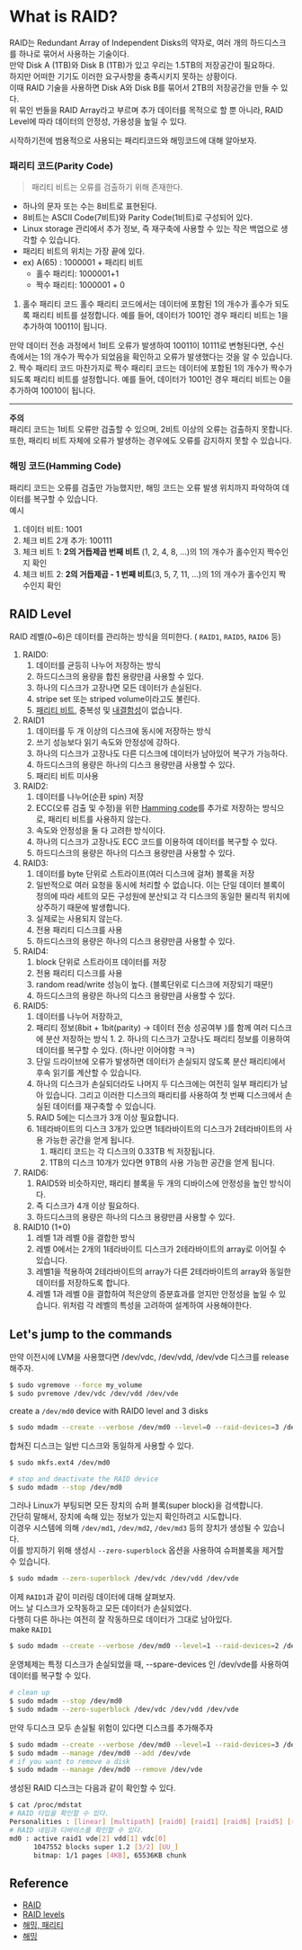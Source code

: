 # What is RAID?
RAID는 Redundant Array of Independent Disks의 약자로, 여러 개의 하드디스크를 하나로 묶어서 사용하는 기술이다.   
만약 Disk A (1TB)와 Disk B (1TB)가 있고 우리는 1.5TB의 저장공간이 필요하다.   
하지만 어떠한 기기도 이러한 요구사항을 충족시키지 못하는 상황이다.   
이때 RAID 기술을 사용하면 Disk A와 Disk B를 묶어서 2TB의 저장공간을 만들 수 있다.  
위 묶인 번들을 RAID Array라고 부르며 추가 데이터를 목적으로 할 뿐 아니라, RAID Level에 따라 데이터의 안정성, 가용성을 높일 수 있다.

시작하기전에 범용적으로 사용되는 패리티코드와 해밍코드에 대해 알아보자.
### 패리티 코드(Parity Code)
> 패리티 비트는 오류를 검출하기 위해 존재한다.
* 하나의 문자 또는 수는 8비트로 표현된다. 
* 8비트는 ASCII Code(7비트)와 Parity Code(1비트)로 구성되어 있다. 
* Linux storage 관리에서 추가 정보, 즉 재구축에 사용할 수 있는 작은 백업으로 생각할 수 있습니다.
* 패리티 비트의 위치는 가장 끝에 있다.
* ex) A(65) : 1000001 + 패리티 비트
  * 홀수 패리티: 1000001+1
  * 짝수 패리티: 1000001 + 0
1. 홀수 패리티 코드
홀수 패리티 코드에서는 데이터에 포함된 1의 개수가 홀수가 되도록 패리티 비트를 설정합니다. 예를 들어, 데이터가 1001인 경우 패리티 비트는 1을 추가하여 10011이 됩니다.

만약 데이터 전송 과정에서 1비트 오류가 발생하여 10011이 10111로 변형된다면, 수신 측에서는 1의 개수가 짝수가 되었음을 확인하고 오류가 발생했다는 것을 알 수 있습니다.
2. 짝수 패리티 코드
마찬가지로 짝수 패리티 코드는 데이터에 포함된 1의 개수가 짝수가 되도록 패리티 비트를 설정합니다. 예를 들어, 데이터가 1001인 경우 패리티 비트는 0을 추가하여 10010이 됩니다.  

--- 

**주의**  
패리티 코드는 1비트 오류만 검출할 수 있으며, 2비트 이상의 오류는 검출하지 못합니다. 또한, 패리티 비트 자체에 오류가 발생하는 경우에도 오류를 감지하지 못할 수 있습니다.

### 해밍 코드(Hamming Code)
패리티 코드는 오류를 검출만 가능했지만, 해밍 코드는 오류 발생 위치까지 파악하여 데이터를 복구할 수 있습니다.  
예시  
1. 데이터 비트: 1001
2. 체크 비트 2개 추가: 100111
3. 체크 비트 1: **2의 거듭제곱 번째 비트** (1, 2, 4, 8, ...)의 1의 개수가 홀수인지 짝수인지 확인 
4. 체크 비트 2: **2의 거듭제곱 - 1 번째 비트**(3, 5, 7, 11, ...)의 1의 개수가 홀수인지 짝수인지 확인 

## RAID Level
RAID 레벨(0~6)은 데이터를 관리하는 방식을 의미한다.  ( `RAID1`, `RAID5`, `RAID6` 등)
1. RAID0: 
   1. 데이터를 균등히 나누어 저장하는 방식 
   2. 하드디스크의 용량을 합친 용량만큼 사용할 수 있다. 
   3. 하나의 디스크가 고장나면 모든 데이터가 손실된다.
   4. stripe set  또는  striped volume이라고도 불린다.
   5. [패리티 비트](https://en.wikipedia.org/wiki/Parity_bit), 중복성 및 [내결함성](https://en.wikipedia.org/wiki/Fault_tolerance)이 없습니다.
2. RAID1
   1. 데이터를 두 개 이상의 디스크에 동시에 저장하는 방식
   2. 쓰기 성능보다 읽기 속도와 안정성에 강하다. 
   3. 하나의 디스크가 고장나도 다른 디스크에 데이터가 남아있어 복구가 가능하다. 
   4. 하드디스크의 용량은 하나의 디스크 용량만큼 사용할 수 있다.
   5. 패리티 비트 미사용
3. RAID2: 
   1. 데이터를 나누어(순환 spin) 저장
   2. ECC(오류 검출 및 수정)을 위한 [Hamming code](https://en.wikipedia.org/wiki/Hamming_code)를 추가로 저장하는 방식으로, 패리티 비트를 사용하지 않는다.
   3. 속도와 안정성을 둘 다 고려한 방식이다. 
   4. 하나의 디스크가 고장나도 ECC 코드를 이용하여 데이터를 복구할 수 있다. 
   5. 하드디스크의 용량은 하나의 디스크 용량만큼 사용할 수 있다.  
4. RAID3: 
   1. 데이터를 byte 단위로 스트라이프(여러 디스크에 걸쳐) 블록을 저장
   2. 일반적으로 여러 요청을 동시에 처리할 수 없습니다. 이는 단일 데이터 블록이 정의에 따라 세트의 모든 구성원에 분산되고 각 디스크의 동일한 물리적 위치에 상주하기 때문에 발생합니다.
   3. 실제로는 사용되지 않는다.
   4. 전용 패리티 디스크를 사용
   5. 하드디스크의 용량은 하나의 디스크 용량만큼 사용할 수 있다.  
5. RAID4: 
   1. block 단위로 스트라이프 데이터를 저장
   2. 전용 패리티 디스크를 사용
   3. random read/write 성능이 높다. (블록단위로 디스크에 저장되기 때문!)
   4. 하드디스크의 용량은 하나의 디스크 용량만큼 사용할 수 있다.  
6. RAID5: 
   1. 데이터를 나누어 저장하고, 
   2. 패리티 정보(8bit + 1bit(parity) -> 데이터 전송 성공여부 )를 함께 여러 디스크에 분산 저장하는 방식 
      1. 
      2. 하나의 디스크가 고장나도 패리티 정보를 이용하여 데이터를 복구할 수 있다. (하나만 이어야함 ㅋㅋ)
   3. 단일 드라이브에 오류가 발생하면 데이터가 손실되지 않도록 분산 패리티에서 후속 읽기를 계산할 수 있습니다. 
   4. 하나의 디스크가 손실되더라도 나머지 두 디스크에는 여전히 일부 패리티가 남아 있습니다. 그리고 이러한 디스크의 패리티를 사용하여 첫 번째 디스크에서 손실된 데이터를 재구축할 수 있습니다.
   5. RAID 5에는 디스크가 3개 이상 필요합니다.
   6. 1테라바이트의 디스크 3개가 있으면 1테라바이트의 디스크가 2테라바이트의 사용 가능한 공간을 얻게 됩니다. 
      1. 패리티 코드는 각 디스크의 0.33TB 씩 저장됩니다.
      2.  1TB의 디스크 10개가 있다면 9TB의 사용 가능한 공간을 얻게 됩니다.
7. RAID6: 
   1. RAID5와 비슷하지만, 패리티 블록을 두 개의 디바이스에 안정성을 높인 방식이다. 
   2. 즉 디스크가 4개 이상 필요하다.
   3. 하드디스크의 용량은 하나의 디스크 용량만큼 사용할 수 있다.
8. RAID10 (1+0)
   1. 레벨 1과 레벨 0을 결합한 방식
   2. 레벨 0에서는 2개의 1테라바이트 디스크가 2테라바이트의 array로 이어질 수 있습니다.
   3. 레벨1을 적용하여 2테라바이트의 array가 다른 2테라바이트의 array와 동일한 데이터를 저장하도록 합니다.
   4. 레벨 1과 레벨 0을 결합하여 적은양의 증분효과를 얻지만 안정성을 높일 수 있습니다.
위처럼 각 레벨의 특성을 고려하여 설계하여 사용해야한다.

Let's jump to the commands
---
만약 이전시에 LVM을 사용했다면 /dev/vdc, /dev/vdd, /dev/vde 디스크를 release 해주자.  
```bash
$ sudo vgremove --force my_volume
$ sudo pvremove /dev/vdc /dev/vdd /dev/vde
```
create a `/dev/md0` device with RAID0 level and 3 disks
```bash
$ sudo mdadm --create --verbose /dev/md0 --level=0 --raid-devices=3 /dev/vdc /dev/vdd /dev/vde
```
합쳐진 디스크는 일반 디스크와 동일하게 사용할 수 있다.  
```bash
$ sudo mkfs.ext4 /dev/md0

# stop and deactivate the RAID device
$ sudo mdadm --stop /dev/md0
```
그러나 Linux가 부팅되면 모든 장치의 슈퍼 블록(super block)을 검색합니다.  
간단히 말해서, 장치에 속해 있는 정보가 있는지 확인하려고 시도합니다.  
이경우 시스템에 의해 `/dev/md1`, `/dev/md2`, `/dev/md3` 등의 장치가 생성될 수 있습니다.  
이를 방지하기 위해 생성시 `--zero-superblock` 옵션을 사용하여 슈퍼블록을 제거할 수 있습니다.  
```bash
$ sudo mdadm --zero-superblock /dev/vdc /dev/vdd /dev/vde
```
이제 `RAID1`과 같이 미러링 데이터에 대해 살펴보자.  
어느 날 디스크가 오작동하고 모든 데이터가 손실되었다.   
다행히 다른 하나는 여전히 잘 작동하므로 데이터가 그대로 남아있다.  
make `RAID1`
```bash
$ sudo mdadm --create --verbose /dev/md0 --level=1 --raid-devices=2 /dev/vdc /dev/vdd --spare-devices=1 /dev/vde
```
운영체제는 특정 디스크가 손실되었을 때, --spare-devices 인 /dev/vde를 사용하여 데이터를 복구할 수 있다.  
```bash
# clean up
$ sudo mdadm --stop /dev/md0
$ sudo mdadm --zero-superblock /dev/vdc /dev/vdd /dev/vde
```

만약 두디스크 모두 손실될 위험이 있다면 디스크를 추가해주자
```bash
$ sudo mdadm --create --verbose /dev/md0 --level=1 --raid-devices=3 /dev/vdc /dev/vdd 
$ sudo mdadm --manage /dev/md0 --add /dev/vde
# if you want to remove a disk
$ sudo mdadm --manage /dev/md0 --remove /dev/vde
```
생성된 RAID 디스크는 다음과 같이 확인할 수 있다.
```bash
$ cat /proc/mdstat
# RAID 타입을 확인할 수 있다.
Personalities : [linear] [multipath] [raid0] [raid1] [raid6] [raid5] [raid4] [raid10]
# RAID 네임과 디바이스를 확인할 수 있다.
md0 : active raid1 vde[2] vdd[1] vdc[0]
      1047552 blocks super 1.2 [3/2] [UU_]
      bitmap: 1/1 pages [4KB], 65536KB chunk
```







## Reference
- [RAID](https://en.wikipedia.org/wiki/RAID)
- [RAID levels](https://en.wikipedia.org/wiki/Standard_RAID_levels)
- [해밍, 패리티](https://amber-chaeeunk.tistory.com/122)
- [해밍](https://www.youtube.com/watch?v=X8jsijhllIA)